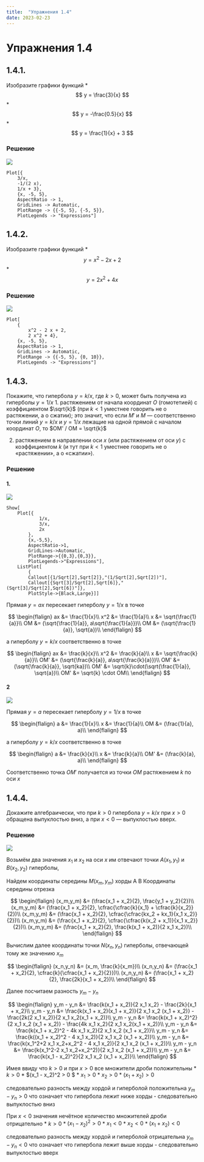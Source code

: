 ```yaml
---
title:  "Упражнения 1.4"
date: 2023-02-23
---
```

# Упражнения 1.4

## 1.4.1.
Изобразите графики функций
* $$ y = \frac{3}{x} $$
* $$ y = -\frac{0.5}{x} $$
* $$ y = \frac{1}{x} + 3 $$

### Решение

![](/_static/vmzeld/graph_1.4.1.svg)

~~~ wl
Plot[{
    3/x,
    -1/(2 x),
    1/x + 3},
    {x, -5, 5},
    AspectRatio -> 1,
    GridLines -> Automatic,
    PlotRange -> {{-5, 5}, {-5, 5}},
    PlotLegends -> "Expressions"]
~~~

## 1.4.2.
Изобразите графики функций
* $$ y = x^2 - 2x + 2$$ 
* $$ y = 2x^2 + 4x$$


### Решение

![](/_static/vmzeld/graph_1.4.2.svg)

~~~ wl
Plot[
    {
        x^2 - 2 x + 2,
        2 x^2 + 4},
    {x, -5, 5},
    AspectRatio -> 1,
    GridLines -> Automatic,
    PlotRange -> {{-5, 5}, {0, 10}},
    PlotLegends -> "Expressions"]
~~~

## 1.4.3.
Покажите, что гипербола $y = k/x$,
где $k > 0$, может быть получена из гиперболы $y = 1/x$
1. растяжением от начала координат $O$
(гомотетией) с коэффициентом $\sqrt{k}$ (при $k < 1$
уместнее говорить не о растяжении, а о 
сжатии); это значит, что если $M'$ и $M$ —
соответственно точки линий $y = k/x$ 
и $y = 1/x$
лежащие на одной прямой с началом 
координат $O$, то $OM' / OM = \sqrt{k}$

2. растяжением в направлении оси $x$ (или
растяжением от оси $y$) с коэффициентом $k$
(и тут при $k < 1$ уместнее говорить не о 
«растяжении», а о «сжатии»).

### Решение

#### 1.
![](/_static/vmzeld/graph_1.4.3a.svg)

~~~ wl
Show[
    Plot[{
            1/x,
            3/x,
            2x
        },
        {x,-5,5},
        AspectRatio->1,
        GridLines->Automatic,
        PlotRange->{{0,3},{0,3}},
        PlotLegends->"Expressions"],
    ListPlot[
        {
        Callout[{1/Sqrt[2],Sqrt[2]},"(1/Sqrt[2],Sqrt[2])"],
        Callout[{Sqrt[3]/Sqrt[2],Sqrt[6]},"(Sqrt[3]/Sqrt[2],Sqrt[6])"]},
        PlotStyle->{Black,Large}]]
~~~

Прямая $y = ax$ пересекает гиперболу $y = 1/x$ в точке

$$
\begin{flalign}
ax &= \frac{1}{x}\\
x^2 &= \frac{1}{a}\\
x &= \sqrt{\frac{1}{a}}\\
OM &= (\sqrt{\frac{1}{a}}, a\sqrt{\frac{1}{a}})\\
OM &= (\sqrt{\frac{1}{a}}, \sqrt{a})\\
\end{flalign}
$$

a гиперболу $y = k/x$ соответственно в точке

$$
\begin{flalign}
ax &= \frac{k}{x}\\
x^2 &= \frac{k}{a}\\
x &= \sqrt{\frac{k}{a}}\\
OM' &= (\sqrt{\frac{k}{a}}, a\sqrt{\frac{k}{a}})\\
OM' &= (\sqrt{\frac{k}{a}}, \sqrt{ka})\\
OM' &= \sqrt{k}\cdot(\sqrt{\frac{1}{a}}, \sqrt{a})\\
OM' &= \sqrt{k} \cdot OM\\
\end{flalign}
$$

#### 2
![](/_static/vmzeld/graph_1.4.3b.svg)

Прямая $y = a$ пересекает гиперболу $y = 1/x$ в точке

$$
\begin{flalign}
a &= \frac{1}{x}\\
x &= \frac{1}{a}\\
OM &= (\frac{1}{a}, a)\\
\end{flalign}
$$

a гиперболу $y = k/x$ соответственно в точке

$$
\begin{flalign}
a &= \frac{k}{x}\\
x &= \frac{k}{a}\\
OM' &= (\frac{k}{a}, a)\\
\end{flalign}
$$

Соответственно точка $OM'$ получается из точки $OM$ растяжением $k$ по оси $x$

## 1.4.4.
Докажите алгебраически, что при $k > 0$ гипербола $y = k/x$ при $x > 0$ обращена
выпуклостью вниз, а при $x < 0$ — выпуклостью вверх.

### Решение

![](/_static/vmzeld/graph_1.4.4.svg)

Возьмём два значения
$x_1$ и $x_2$ на оси $x$ им отвечают точки
$A(x_1,y_1)$ и $B(x_2,y_2)$ гиперболы,

Найдем координаты середины $М(x_m,y_m)$ хорды А В
Координаты середины отрезка

$$
\begin{flalign}
(x_m,y_m) &= (\frac{x_1 + x_2}{2}, \frac{y_1 + y_2}{2})\\
(x_m,y_m) &= (\frac{x_1 + x_2}{2}, \cfrac{\cfrac{k}{x_1} + \cfrac{k}{x_2}}{2})\\
(x_m,y_m) &= (\frac{x_1 + x_2}{2}, \cfrac{\cfrac{kx_2 + kx_1}{x_1 x_2}}{2})\\
(x_m,y_m) &= (\frac{x_1 + x_2}{2}, \cfrac{\cfrac{k(x_2 + x_1)}{x_1 x_2}}{2})\\
(x_m,y_m) &= (\frac{x_1 + x_2}{2}, \frac{k(x_1 + x_2)}{2 x_1 x_2})\\
\end{flalign}
$$

Вычислим далее координаты точки $N(x_n,y_n)$ гиперболы, 
отвечающей тому же значению $x_m$

$$
\begin{flalign}
(x_n,y_n) &= (x_m, \frac{k}{x_m})\\
(x_n,y_n) &= (\frac{x_1 + x_2}{2}, \cfrac{k}{\cfrac{x_1 + x_2}{2}})\\
(x_n,y_n) &= (\frac{x_1 + x_2}{2}, \frac{2k}{x_1 + x_2})\\
\end{flalign}
$$

Далее посчитаем разность $y_m - y_n$

$$
\begin{flalign}
y_m - y_n &=  \frac{k(x_1 + x_2)}{2 x_1 x_2} - \frac{2k}{x_1 + x_2}\\
y_m - y_n &=  \frac{k(x_1 + x_2)(x_1 + x_2)}{2 x_1 x_2 (x_1 + x_2)} - \frac{2k(2 x_1 x_2)}{2 x_1 x_2(x_1 + x_2)}\\
y_m - y_n &=  \frac{k(x_1 + x_2)^2}{2 x_1 x_2 (x_1 + x_2)} - \frac{4k x_1 x_2}{2 x_1 x_2(x_1 + x_2)}\\
y_m - y_n &=  \frac{k(x_1 + x_2)^2 - 4k x_1 x_2}{2 x_1 x_2 (x_1 + x_2)}\\
y_m - y_n &=  \frac{k((x_1 + x_2)^2 - 4 x_1 x_2)}{2 x_1 x_2 (x_1 + x_2)}\\
y_m - y_n &=  \frac{k(x_1^2+2 x_1 x_2+x_2^2 - 4 x_1 x_2)}{2 x_1 x_2 (x_1 + x_2)}\\
y_m - y_n &=  \frac{k(x_1^2-2 x_1 x_2+x_2^2)}{2 x_1 x_2 (x_1 + x_2)}\\
y_m - y_n &=  \frac{k(x_1 - x_2)^2}{2 x_1 x_2 (x_1 + x_2)}\\
\end{flalign}
$$

Имея ввиду что $k > 0$ и при $x > 0$ все множители дроби положительны
* $k > 0$
* $(x_1 - x_2)^2  > 0 $
* $x_1 > 0$
* $x_2 > 0$
* $(x_1 + x_2) > 0$ 

следовательно разность между хордой и гиперболой положительна $y_m - y_n > 0$
что означает что гипербола лежит ниже хорды - 
следовательно выпуклостью вниз

При $x < 0$ значения нечётное количество множителей дроби отрицательно
* $k > 0$
* $(x_1 - x_2)^2  > 0$
* $x_1 < 0$
* $x_2 < 0$
* $(x_1 + x_2) < 0$ 

следовательно разность между хордой и гиперболой отрицательна $y_m - y_n < 0$
что означает что гипербола лежит выше хорды - 
следовательно выпуклостью вверх